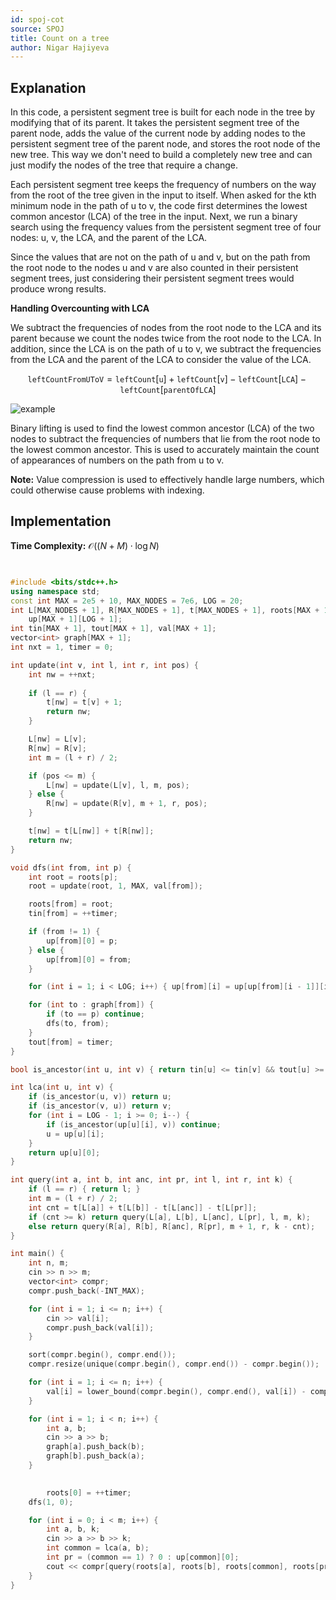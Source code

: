```yaml
---
id: spoj-cot
source: SPOJ
title: Count on a tree
author: Nigar Hajiyeva
---
```

## Explanation

In this code, a persistent segment tree is built for each node in the tree by modifying that of its parent.
It takes the persistent segment tree of the parent node, adds the value of the current node by adding nodes to the persistent segment tree of the parent node, and stores the root node of the new tree. This way we don't need to build a completely new tree and can just modify the nodes of the tree that require a change.

Each persistent segment tree keeps the frequency of numbers on the way from the root of the tree given in the input to itself. When asked for the kth minimum node in the path of u to v, the code first determines the lowest common ancestor (LCA) of the tree in the input. Next, we run a binary search using the frequency values from the persistent segment tree of four nodes: u, v, the LCA, and the parent of the LCA.

Since the values that are not on the path of u and v, but on the path from the root node to the nodes u and v are also counted in their persistent segment trees, just considering their persistent segment trees would produce wrong results.

**Handling Overcounting with LCA**

We subtract the frequencies of nodes from the root node to the LCA and its parent because we count the nodes twice from the root node to the LCA. In addition, since the LCA is on the path of u to v, we subtract the frequencies from the LCA and the parent of the LCA to consider the value of the LCA.

$$
\texttt{leftCountFromUToV} = \texttt{leftCount}[\texttt{u}]+\texttt{leftCount}[\texttt{v}]−\texttt{leftCount}[\texttt{LCA}]−\texttt{leftCount}[\texttt{parentOfLCA}]
$$

![example](spoj-cot/example.png)

Binary lifting is used to find the lowest common ancestor (LCA) of the two nodes to subtract the frequencies of numbers that lie from the root node to the lowest common ancestor. This is used to accurately maintain the count of appearances of numbers on the path from u to v.

**Note:**
Value compression is used to effectively handle large numbers, which could otherwise cause problems with indexing.

## Implementation

**Time Complexity:** $\mathcal{O}((N+M) \cdot \log{N})$

<LanguageSection>
<CPPSection>

```cpp


#include <bits/stdc++.h>
using namespace std;
const int MAX = 2e5 + 10, MAX_NODES = 7e6, LOG = 20;
int L[MAX_NODES + 1], R[MAX_NODES + 1], t[MAX_NODES + 1], roots[MAX + 1],
    up[MAX + 1][LOG + 1];
int tin[MAX + 1], tout[MAX + 1], val[MAX + 1];
vector<int> graph[MAX + 1];
int nxt = 1, timer = 0;

int update(int v, int l, int r, int pos) {
	int nw = ++nxt;
    
	if (l == r) {
		t[nw] = t[v] + 1;
		return nw;
	}

	L[nw] = L[v];
	R[nw] = R[v];
	int m = (l + r) / 2;

	if (pos <= m) {
		L[nw] = update(L[v], l, m, pos);
	} else {
		R[nw] = update(R[v], m + 1, r, pos);
	}

	t[nw] = t[L[nw]] + t[R[nw]];
	return nw;
}

void dfs(int from, int p) {
	int root = roots[p];
	root = update(root, 1, MAX, val[from]);

	roots[from] = root;
	tin[from] = ++timer;

	if (from != 1) {
		up[from][0] = p;
	} else {
		up[from][0] = from;
	}

	for (int i = 1; i < LOG; i++) { up[from][i] = up[up[from][i - 1]][i - 1]; }

	for (int to : graph[from]) {
		if (to == p) continue;
		dfs(to, from);
	}
	tout[from] = timer;
}

bool is_ancestor(int u, int v) { return tin[u] <= tin[v] && tout[u] >= tout[v]; }

int lca(int u, int v) {
	if (is_ancestor(u, v)) return u;
	if (is_ancestor(v, u)) return v;
	for (int i = LOG - 1; i >= 0; i--) {
		if (is_ancestor(up[u][i], v)) continue;
		u = up[u][i];
	}
	return up[u][0];
}

int query(int a, int b, int anc, int pr, int l, int r, int k) {
	if (l == r) { return l; }
	int m = (l + r) / 2;
	int cnt = t[L[a]] + t[L[b]] - t[L[anc]] - t[L[pr]];
	if (cnt >= k) return query(L[a], L[b], L[anc], L[pr], l, m, k);
	else return query(R[a], R[b], R[anc], R[pr], m + 1, r, k - cnt);
}

int main() {
	int n, m;
	cin >> n >> m;
	vector<int> compr;
	compr.push_back(-INT_MAX);

	for (int i = 1; i <= n; i++) {
		cin >> val[i];
		compr.push_back(val[i]);
	}

	sort(compr.begin(), compr.end());
	compr.resize(unique(compr.begin(), compr.end()) - compr.begin());

	for (int i = 1; i <= n; i++) {
		val[i] = lower_bound(compr.begin(), compr.end(), val[i]) - compr.begin();
	}

	for (int i = 1; i < n; i++) {
		int a, b;
		cin >> a >> b;
		graph[a].push_back(b);
		graph[b].push_back(a);
	}

     
    	roots[0] = ++timer;
	dfs(1, 0);

	for (int i = 0; i < m; i++) {
		int a, b, k;
		cin >> a >> b >> k;
		int common = lca(a, b);
		int pr = (common == 1) ? 0 : up[common][0];
		cout << compr[query(roots[a], roots[b], roots[common], roots[pr], 1, MAX, k)] << '\n';
	}
}
```

</CPPSection>
</LanguageSection>

